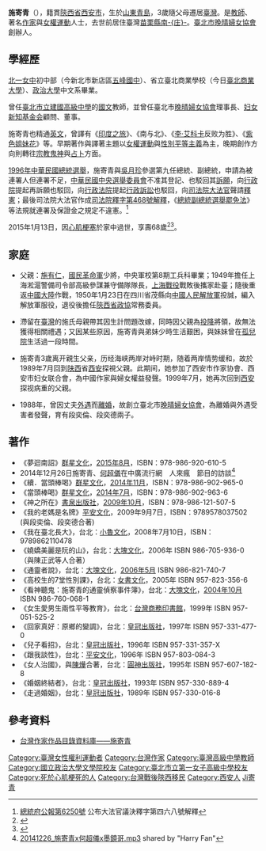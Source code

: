 {{Infobox_Person
|name           = 施寄青
|occupation= 臺灣教師、作家與女權運動人士
|period         =
|image= 
|image size     = 
|residence      = 
 
|nationality    = {{ROC}}
|birth_date= {{Birth date|1947|1|3}}
|birth_place= {{ROC|青島市}}
|death_date= {{death date and age|2015|1|13|1947|1|13}}
|death_place= {{TWN}}[[苗栗縣|苗栗縣]][[南庄鄉_(臺灣)|南-{庄}-鄉]]
|work           = 《當頭棒喝》<br>《神之所在》<br>《我的老媽是名牌》<br>《我在臺北長大》<br>《嬈嬌美麗是阮的山》<br>《通靈者說》<br>《高校生的7堂性別課》<br>《看神聽鬼：施寄青的通靈偵察事件簿》<br>《女生愛男生兩性平等教育》<br>《回家真好：原鄉的變調》<br>《兒子看招》<br>《跟我談性》<br>《女人治國》<br>《婚姻終結者》<br>《走過婚姻》
|spouse         = 離婚
|past           = 臺北市晚晴婦女協會創辦人<br>臺北市立建國高級中學國文教師<br>臺北市晚晴婦女協會理事長<br>婦女新知基金會顧問、董事 
|relatives      = 父施有仁<br>子段奕倫、段奕德
|educate        = [[國立政治大學|國立政治大學]]中文系學士
|website        = 
|Sex            = 女
}}

'''施寄青'''（{{bd|1947年|1月3日|2015年|1月13日|catIdx=Shi施寄青}}），籍貫[[陝西省|陝西省]][[西安市|西安市]]，生於[[山東|山東]][[青島|青島]]，3歲隨父母遷居[[臺灣|臺灣]]。是[[教師|教師]]、著名[[作家|作家]]與[[女權運動|女權運動]]人士，去世前居住臺灣[[苗栗縣|苗栗縣]][[南庄鄉_(台灣)|南-{庄}-]]。[[臺北市晚晴婦女協會|臺北市晚晴婦女協會]]創辦人。

== 學經歷 ==
[[北一女中|北一女中]]初中部（今新北市新店區[[五峰國中|五峰國中]]）、省立臺北商業學校（今日[[臺北商業大學|臺北商業大學]]）、[[政治大學|政治大學]]中文系畢業。

曾任[[臺北市立建國高級中學|臺北市立建國高級中學]]的[[國文|國文]]教師，並曾任臺北市[[晚晴婦女協會|晚晴婦女協會]]理事長、[[妇女新知基金会|妇女新知基金会]]顧問、董事。

施寄青也精通[[英文|英文]]，曾譯有《[[印度之旅|印度之旅]]》、《南与北》、《[[李·艾科卡|李·艾科卡]]反败为胜》、《[[紫色姐妹花|紫色姐妹花]]》等。早期著作與譯著主題以[[女權運動|女權運動]]與[[性別平等主義|性別平等主義]]為主，晚期創作方向則轉往[[宗教|宗教]][[鬼|鬼]][[神|神]]與[[占卜|占卜]]方面。

{{Wikisource|司法院釋字第468號解釋}}
[[1996年中華民國總統選舉|1996年中華民國總統選舉]]，施寄青與[[吳月珍|吳月珍]]參選第九任總統、副總統，申請為被連署人但連署不足，[[中華民國中央選舉委員會|中華民國中央選舉委員會]]不准其登記、也駁回其[[訴願|訴願]]，向[[行政院|行政院]]提起再訴願也駁回，向[[行政法院|行政法院]]提起[[行政訴訟|行政訴訟]]也駁回，向[[司法院大法官|司法院大法官]]聲請[[釋憲|釋憲]]；最後司法院大法官作成[[司法院釋字第468號解釋|司法院釋字第468號解釋]]，《[[總統副總統選舉罷免法|總統副總統選舉罷免法]]》等法規就連署及保證金之規定不違憲。<ref>[http://www.president.gov.tw/DesktopModules/Bulletins/FriendPrint.aspx?itemid=688&citid=106 總統府公報第6250號] {{Wayback|url=http://www.president.gov.tw/DesktopModules/Bulletins/FriendPrint.aspx?itemid=688&citid=106 |date=20150924143734 }} 公布大法官議決釋字第四六八號解釋</ref>

2015年1月13日，因[[心肌梗塞|心肌梗塞]]於家中過世，享壽68歲<ref>{{cite news |url=http://www.cna.com.tw/news/firstnews/201501145006-1.aspx |title=施寄青南庄木屋逝世 享壽68歲 |date=2015-01-14 |publisher=中央社 |author=管瑞平 |accessdate=2015-01-14 |language=中文 |archive-date=2015-07-05 |archive-url=https://web.archive.org/web/20150705220412/http://www.cna.com.tw/news/firstnews/201501145006-1.aspx |dead-url=no }}</ref><ref>{{cite news |url=http://udn.com/news/story/9/642017 |title=作家施寄青驚傳心臟病過世 享年68歲 |date=2015-01-14 |publisher=聯合新聞網 |author=綜合報導 |accessdate=2015-01-14 |language=中文 |archive-date=2016-03-04 |archive-url=https://web.archive.org/web/20160304203209/http://udn.com/news/story/9/642017 |dead-url=no }}</ref>。

== 家庭 ==
*父親：[[施有仁|施有仁]]，[[國民革命軍|國民革命軍]]少將，中央軍校第8期工兵科畢業；1949年擔任上海淞滬警備司令部高級參謀兼守備隊隊長，[[上海戰役|上海戰役]]戰敗後攜家赴臺；隨後重返[[中國大陸|中國大陸]]作戰，1950年1月23日在四川省茂縣向[[中國人民解放軍|中國人民解放軍]]投誠，編入解放軍服役，退役後擔任[[陝西省政協|陝西省政協]]常務委員。

*滯留在[[臺灣|臺灣]]的施氏母親帶其因生計問題改嫁，同時因父親為[[投降|投降]]將領，故無法獲得相關禮遇；又因某些原因，施寄青與弟妹少時生活艱困，與妹妹曾在[[孤兒院|孤兒院]]生活過一段時間。

*施寄青3歲离开親生父亲，历经海峡两岸对峙时期，随着两岸情势缓和，故於1989年7月回到[[陕西|陕西]]省[[西安|西安]]探視父親。此期间，她参加了西安市作家协會、西安市妇女联合會，為中國作家與婦女權益發聲。1999年7月，她再次回到[[西安|西安]]探视病重的父親。

*1988年，曾因丈夫[[外遇|外遇]]而[[離婚|離婚]]，故創立臺北市[[晚晴婦女協會|晚晴婦女協會]]，為離婚與外遇受害者發聲，育有段奕倫、段奕德兩子。

==著作==
*《夢迴南詔》[[群星文化|群星文化]]，[[2015年8月|2015年8月]]，ISBN：978-986-920-610-5
*2014年12月26日施寄青、[[何超儀|何超儀]]在中廣流行網　人來瘋　節目的訪談<ref>[http://www.mediafire.com/listen/jy5vcbaqc50php5/20141226_%E6%96%BD%E5%AF%84%E9%9D%92x%E4%BD%95%E8%B6%85%E5%84%80x%E5%A2%A8%E9%8F%A1%E5%93%A5.mp3 20141226_施寄青x何超儀x墨鏡哥.mp3] shared by "Harry Fan"</ref>
*《續．當頭棒喝》[[群星文化|群星文化]]，[[2014年11月|2014年11月]]，ISBN：978-986-902-965-0
*《當頭棒喝》[[群星文化|群星文化]]，[[2014年7月|2014年7月]]，ISBN：978-986-902-963-6
*《神之所在》[[書泉出版社|書泉出版社]]，[[2009年10月|2009年10月]]，ISBN：978-986-121-507-5
*《我的老媽是名牌》[[平安文化|平安文化]]，2009年9月7日，ISBN：9789578037502 (與段奕倫、段奕德合著)
*《我在臺北長大》，台北：[[小魯文化|小魯文化]]，2008年7月10日，ISBN：9789862110478 
*《嬈嬌美麗是阮的山》，台北：[[大塊文化|大塊文化]]，2006年 ISBN 986-705-936-0 （與陳正武等人合著）
*《通靈者說》，台北：[[大塊文化|大塊文化]]，[[2006年5月|2006年5月]] ISBN 986-821-740-7
*《高校生的7堂性別課》，台北：[[女書文化|女書文化]]，2005年 ISBN 957-823-356-6
*《看神聽鬼：施寄青的通靈偵察事件簿》，台北：[[大塊文化|大塊文化]]，[[2004年10月|2004年10月]] ISBN 986-760-068-1
*《女生愛男生兩性平等教育》，台北：[[台灣商務印書館|台灣商務印書館]]，1999年 ISBN 957-051-525-2
*《回家真好：原鄉的變調》，台北：[[皇冠出版社|皇冠出版社]]，1997年  ISBN 957-331-477-0
*《兒子看招》，台北：[[皇冠出版社|皇冠出版社]]，1996年  ISBN 957-331-357-X
*《跟我談性》，台北：[[平安文化|平安文化]]，1996年  ISBN 957-803-084-3
*《女人治國》，與[[陳燁|陳燁]]合著，台北：[[圓神出版社|圓神出版社]]，1995年  ISBN 957-607-182-8
*《婚姻終結者》，台北：[[皇冠出版社|皇冠出版社]]，1993年  ISBN 957-330-889-4
*《走過婚姻》，台北：[[皇冠出版社|皇冠出版社]]，1989年  ISBN 957-330-016-8

==參考資料==
{{reflist}}
* [https://db.nmtl.gov.tw/Site4/s6/writerinfo?id=952 台灣作家作品目錄資料庫——施寄青] {{Wayback|url=https://db.nmtl.gov.tw/Site4/s6/writerinfo?id=952 |date=20220101022511 }}

{{authority control}}
{{DEFAULTSORT:Shi施寄青}}
[[Category:臺灣女性權利運動者|Category:臺灣女性權利運動者]]
[[Category:台灣作家|Category:台灣作家]]
[[Category:臺灣高級中學教師|Category:臺灣高級中學教師]]
[[Category:國立政治大學文學院校友|Category:國立政治大學文學院校友]]
[[Category:臺北市立第一女子高級中學校友|Category:臺北市立第一女子高級中學校友]]
[[Category:死於心肌梗死的人|Category:死於心肌梗死的人]]
[[Category:台灣戰後陝西移民|Category:台灣戰後陝西移民]]
[[Category:西安人|Category:西安人]]
[[Category:施姓|Ji寄青]]